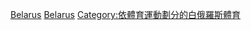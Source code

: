 {{Commonscat|Badminton in Belarus}}

[[Category:各國羽毛球|Belarus]]
[[Category:歐洲羽毛球|Belarus]]
[[Category:依體育運動劃分的白俄羅斯體育|Category:依體育運動劃分的白俄羅斯體育]]
